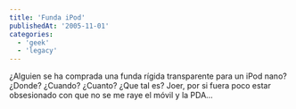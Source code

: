 ```yaml
---
title: 'Funda iPod'
publishedAt: '2005-11-01'
categories:
  - 'geek'
  - 'legacy'
---
```


¿Alguien se ha comprada una funda rígida transparente para un iPod nano? ¿Donde? ¿Cuando? ¿Cuanto? ¿Que tal es? Joer, por si fuera poco estar obsesionado con que no se me raye el móvil y la PDA...
